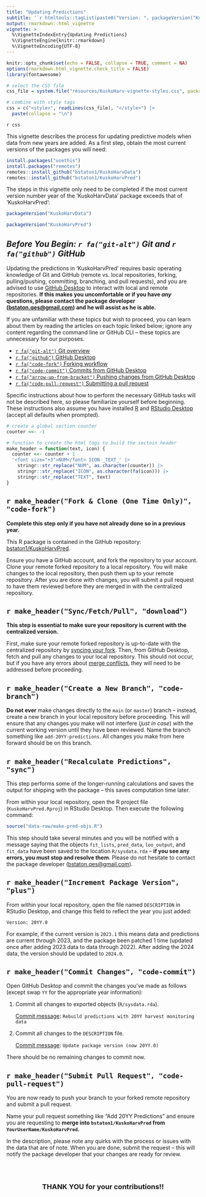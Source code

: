 ```yaml
---
title: "Updating Predictions"
subtitle: '`r htmltools::tagList(paste0("Version: ", packageVersion("KuskoHarvPred")), htmltools::img(src="../man/figures/sticker/KuskoHarvPred-logo.png", align = "right", height = "200px", style = "margin-top: -50px;"))`'
output: rmarkdown::html_vignette
vignette: >
  %\VignetteIndexEntry{Updating Predictions}
  %\VignetteEngine{knitr::rmarkdown}
  %\VignetteEncoding{UTF-8}
---
```


```r
knitr::opts_chunk$set(echo = FALSE, collapse = TRUE, comment = NA)
options(rmarkdown.html_vignette.check_title = FALSE)
library(fontawesome)
```

```r
# select the CSS file
css_file = system.file("resources/KuskoHarv-vignette-styles.css", package = "KuskoHarvUtils")

# combine with style tags
css = c("<style>", readLines(css_file), "</style>") |> 
  paste(collapse = "\n")
```

`r css`

This vignette describes the process for updating predictive models when data from new years are added.
As a first step, obtain the most current versions of the packages you will need:

```R
install.packages("usethis")
install.packages("remotes")
remotes::install_github("bstaton1/KuskoHarvData")
remotes::install_github("bstaton1/KuskoHarvPred")
```

The steps in this vignette only need to be completed if the most current version number year of the 'KuskoHarvData' package exceeds that of 'KuskoHarvPred':

```r
packageVersion("KuskoHarvData")
```

```r
packageVersion("KuskoHarvPred")
```

## _Before You Begin: `r fa("git-alt")` Git and `r fa("github")` GitHub_

:::{.indent}

Updating the predictions in 'KuskoHarvPred' requires basic operating knowledge of Git and GitHub (remote vs. local repositories, forking, pulling/pushing, committing, branching, and pull requests), and you are advised to use [GitHub Desktop](https://docs.github.com/en/desktop/installing-and-authenticating-to-github-desktop/installing-github-desktop) to interact with local and remote repositories.
**If this makes you uncomfortable or if you have _any_ questions, please contact the package developer (<bstaton.qes@gmail.com>) and he will assist as he is able.**

If you are unfamiliar with these topics but wish to proceed, you can learn about them by reading the articles on each topic linked below; ignore any content regarding the command line or GitHub CLI -- these topics are unnecessary for our purposes.

* [`r fa("git-alt")` Git overview](https://docs.github.com/en/get-started/using-git/about-git)
* [`r fa("github")` GitHub Desktop](https://docs.github.com/en/desktop/overview/getting-started-with-github-desktop)
* [`r fa("code-fork")` Forking workflow](https://docs.github.com/en/get-started/exploring-projects-on-github/contributing-to-a-project?tool=desktop)
* [`r fa("code-commit")` Commits from GitHub Desktop](https://docs.github.com/en/desktop/making-changes-in-a-branch/committing-and-reviewing-changes-to-your-project-in-github-desktop#selecting-changes-to-include-in-a-commit)
* [`r fa("arrow-up-from-bracket")` Pushing changes from GitHub Desktop](https://docs.github.com/en/desktop/making-changes-in-a-branch/pushing-changes-to-github-from-github-desktop)
* [`r fa("code-pull-request")` Submitting a pull request](https://docs.github.com/en/get-started/exploring-projects-on-github/contributing-to-a-project?tool=desktop#making-a-pull-request)

Specific instructions about how to perform the necessary GitHub tasks will not be described here, so please familiarize yourself before beginning.
These instructions also assume you have installed [R](https://cran.rstudio.com/) and [RStudio Desktop](https://posit.co/download/rstudio-desktop/) (accept all defaults when prompted).

:::

```r
# create a global section counter
counter <<- -1

# function to create the html tags to build the sectoin header
make_header = function(text, icon) {
  counter <<- counter + 1
  '<font size="+3">NUM</font> ICON _TEXT_' |> 
    stringr::str_replace("NUM", as.character(counter)) |> 
    stringr::str_replace("ICON", as.character(fa(icon))) |> 
    stringr::str_replace("TEXT", text)
}
```

## `r make_header("Fork & Clone (One Time Only)", "code-fork")`

:::{.indent}

**Complete this step only if you have not already done so in a previous year.**

This R package is contained in the GitHub repository: [bstaton1/KuskoHarvPred](https://github.com/bstaton1/KuskoHarvPred).

Ensure you have a GitHub account, and fork the repository to your account.
Clone your remote forked repository to a local repository.
You will make changes to the local repository, then push them up to your remote repository.
After you are done with changes, you will submit a pull request to have them reviewed before they are merged in with the centralized repository.

:::

## `r make_header("Sync/Fetch/Pull", "download")`

:::{.indent}

**This step is essential to make sure your repository is current with the centralized version.**

First, make sure your remote forked repository is up-to-date with the centralized repository by [syncing your fork](https://docs.github.com/en/pull-requests/collaborating-with-pull-requests/working-with-forks/syncing-a-fork#syncing-a-fork-branch-from-the-web-ui).
Then, from GitHub Desktop, fetch and pull any changes to your local repository.
This should not occur, but if you have any errors about [merge conflicts](https://docs.github.com/en/pull-requests/collaborating-with-pull-requests/addressing-merge-conflicts), they will need to be addressed before proceeding.

:::

## `r make_header("Create a New Branch", "code-branch")`

:::{.indent}

**Do not ever** make changes directly to the `main` (or `master`) branch -- instead, create a new branch in your local repository before proceeding.
This will ensure that any changes you make will not interfere (_just in case_) with the current working version until they have been reviewed.
Name the branch something like `add-20YY-predictions`.
All changes you make from here forward should be on this branch.

:::

## `r make_header("Recalculate Predictions", "sync")`

:::{.indent}

This step performs some of the longer-running calculations and saves the output for shipping with the package -- this saves computation time later.

From within your local repository, open the R project file (`KuskoHarvPred.Rproj`) in RStudio Desktop.
Then execute the following command:

```r
source("data-raw/make-pred-objs.R")
```

This step should take several minutes and you will be notified with a message saying that the objects `fit_lists`, `pred_data`, `loo_output`, and `fit_data` have been saved to the location `R/sysdata.rda` -- **if you see any errors, you must stop and resolve them**.
Please do not hesitate to contact the package developer (<bstaton.qes@gmail.com>).
:::

## `r make_header("Increment Package Version", "plus")`

:::{.indent}

From within your local repository, open the file named `DESCRIPTION` in RStudio Desktop, and change this field to reflect the year you just added:

```
Version: 20YY.0
```

For example, if the current version is `2023.1` this means data and predictions are current through 2023, and the package been patched 1 time (updated once after adding 2023 data to data through 2022).
After adding the 2024 data, the version should be updated to `2024.0`.

:::

## `r make_header("Commit Changes", "code-commit")`

:::{.indent}

Open GitHub Desktop and commit the changes you've made as follows (except swap `YY` for the appropriate year information):

1. Commit all changes to exported objects (`R/sysdata.rda`).

    <u>Commit message</u>: `Rebuild predictions with 20YY harvest monitoring data`
2. Commit all changes to the `DESCRIPTION` file.

    <u>Commit message</u>: `Update package version (now 20YY.0)`
    
There should be no remaining changes to commit now.

:::

## `r make_header("Submit Pull Request", "code-pull-request")`

:::{.indent}

You are now ready to push your branch to your forked remote repository and submit a pull request.

Name your pull request something like "Add 20YY Predictions" and ensure you are requesting to **merge into `bstaton1/KuskoHarvPred` from `YourUserName/KuskoHarvPred`.**

In the description, please note any quirks with the process or issues with the data that are of note.
When you are done, submit the request -- this will notify the package developer that your changes are ready for review.

:::

<br>
<br>

<p style="text-align: center; font-size:18px;">
  <b>THANK YOU for your contributions!!</b>
</p>

